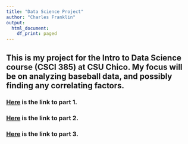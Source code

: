 ```yaml
---
title: "Data Science Project"
author: "Charles Franklin"
output:
  html_document:
    df_print: paged
---
```


## This is my project for the Intro to Data Science course (CSCI 385) at CSU Chico.  My focus will be on analyzing baseball data, and possibly finding any correlating factors.  

### [Here]('p01.html') is the link to part 1.  
### [Here]('p02.html') is the link to part 2.  
### [Here]('p03.html') is the link to part 3.